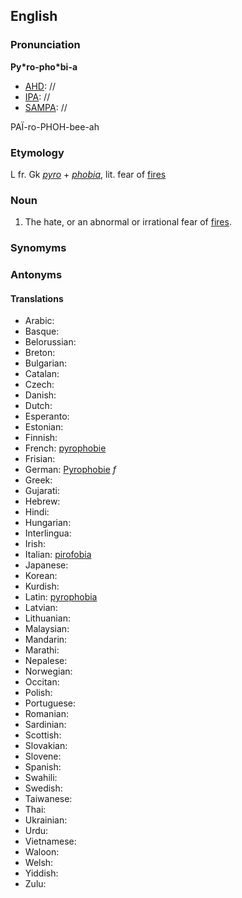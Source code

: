==English==
===Pronunciation===
'''Py*ro-pho*bi-a'''
*[[AHD]]: //
*[[IPA]]: //
*[[SAMPA]]: //
PA&Iuml;-ro-PHOH-bee-ah

===Etymology===

L fr. Gk ''[[pyro]]'' + ''[[phobia]]'', lit. fear of [[fire]]s
===Noun===
#The hate, or an abnormal or irrational fear of [[fire]]s.
===Synomyms===
===Antonyms===
====Translations====
*Arabic:
*Basque:
*Belorussian:
*Breton:
*Bulgarian:
*Catalan:
*Czech:
*Danish:
*Dutch:
*Esperanto:
*Estonian:
*Finnish: 
*French: [[pyrophobie]]
*Frisian:
*German: [[Pyrophobie]] ''f''
*Greek:
*Gujarati:
*Hebrew:
*Hindi:
*Hungarian:
*Interlingua:
*Irish:
*Italian: [[pirofobia]]
*Japanese:
*Korean:
*Kurdish:
*Latin: [[pyrophobia]]
*Latvian:
*Lithuanian:
*Malaysian:
*Mandarin:
*Marathi:
*Nepalese:
*Norwegian:
*Occitan:
*Polish:
*Portuguese:
*Romanian:
*Sardinian:
*Scottish:
*Slovakian:
*Slovene:
*Spanish:
*Swahili:
*Swedish:
*Taiwanese:
*Thai:
*Ukrainian:
*Urdu:
*Vietnamese:
*Waloon:
*Welsh:
*Yiddish:
*Zulu: